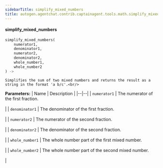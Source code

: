 ```yaml
---
sidebarTitle: simplify_mixed_numbers
title: autogen.agentchat.contrib.captainagent.tools.math.simplify_mixed_numbers.simplify_mixed_numbers
---
```


<code class="doc-symbol doc-symbol-heading doc-symbol-function"></code>
#### simplify_mixed_numbers

```python
simplify_mixed_numbers(
    numerator1,
    denominator1,
    numerator2,
    denominator2,
    whole_number1,
    whole_number2
) -> 
```

    Simplifies the sum of two mixed numbers and returns the result as a string in the format 'a b/c'.<br/>

<b>Parameters:</b>
| Name | Description |
|--|--|
| `numerator1` | The numerator of the first fraction.<br/><br/> |
| `denominator1` | The denominator of the first fraction.<br/><br/> |
| `numerator2` | The numerator of the second fraction.<br/><br/> |
| `denominator2` | The denominator of the second fraction.<br/><br/> |
| `whole_number1` | The whole number part of the first mixed number.<br/><br/> |
| `whole_number2` | The whole number part of the second mixed number.<br/><br/> |

<br />